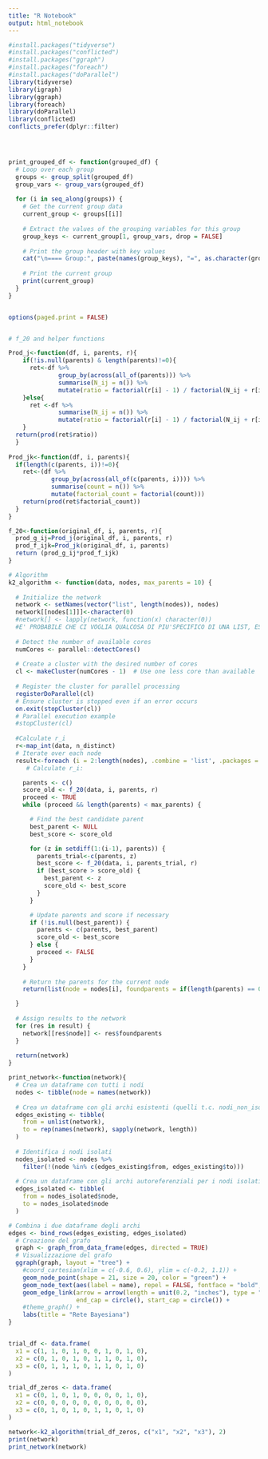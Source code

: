```yaml
---
title: "R Notebook"
output: html_notebook
---
```


```r
#install.packages("tidyverse")
#install.packages("conflicted")
#install.packages("ggraph")
#install.packages("foreach")
#install.packages("doParallel")
library(tidyverse)
library(igraph)
library(ggraph)
library(foreach)
library(doParallel)
library(conflicted)
conflicts_prefer(dplyr::filter)





```

```r
print_grouped_df <- function(grouped_df) {
  # Loop over each group
  groups <- group_split(grouped_df)
  group_vars <- group_vars(grouped_df)
  
  for (i in seq_along(groups)) {
    # Get the current group data
    current_group <- groups[[i]]
    
    # Extract the values of the grouping variables for this group
    group_keys <- current_group[1, group_vars, drop = FALSE]
    
    # Print the group header with key values
    cat("\n==== Group:", paste(names(group_keys), "=", as.character(group_keys), collapse = ", "), "====\n")
    
    # Print the current group
    print(current_group)
  }
}


options(paged.print = FALSE)


# f_20 and helper functions

Prod_j<-function(df, i, parents, r){
    if(!is.null(parents) & length(parents)!=0){
      ret<-df %>%
              group_by(across(all_of(parents))) %>%
              summarise(N_ij = n()) %>% 
              mutate(ratio = factorial(r[i] - 1) / factorial(N_ij + r[i] - 1))
    }else{
      ret <-df %>%
              summarise(N_ij = n()) %>% 
              mutate(ratio = factorial(r[i] - 1) / factorial(N_ij + r[i] - 1))
    }
  return(prod(ret$ratio))
  }
  
Prod_jk<-function(df, i, parents){
  if(length(c(parents, i))!=0){
    ret<-(df %>%
            group_by(across(all_of(c(parents, i)))) %>%
            summarise(count = n()) %>%
            mutate(factorial_count = factorial(count)))
    return(prod(ret$factorial_count))
  }
}

f_20<-function(original_df, i, parents, r){
  prod_g_ij=Prod_j(original_df, i, parents, r)
  prod_f_ijk=Prod_jk(original_df, i, parents)
  return (prod_g_ij*prod_f_ijk)
}

# Algorithm
k2_algorithm <- function(data, nodes, max_parents = 10) {
  
  # Initialize the network
  network <- setNames(vector("list", length(nodes)), nodes)
  network[[nodes[1]]]<-character(0)
  #network[] <- lapply(network, function(x) character(0))
  #E' PROBABILE CHE CI VOGLIA QUALCOSA DI PIU'SPECIFICO DI UNA LIST, ES. net.dag <- empty.graph(nodes=nodes) 
  
  # Detect the number of available cores
  numCores <- parallel::detectCores()
  
  # Create a cluster with the desired number of cores
  cl <- makeCluster(numCores - 1)  # Use one less core than available
  
  # Register the cluster for parallel processing
  registerDoParallel(cl)
  # Ensure cluster is stopped even if an error occurs
  on.exit(stopCluster(cl))
  # Parallel execution example
  #stopCluster(cl)
  
  #Calculate r_i
  r<-map_int(data, n_distinct)
  # Iterate over each node
  result<-foreach (i = 2:length(nodes), .combine = 'list', .packages = c('dplyr', 'purrr'), .export = c('Prod_jk', 'Prod_j', 'f_20')) %dopar% {
     # Calculate r_i:

    parents <- c()
    score_old <- f_20(data, i, parents, r)
    proceed <- TRUE
    while (proceed && length(parents) < max_parents) {

      # Find the best candidate parent
      best_parent <- NULL
      best_score <- score_old

      for (z in setdiff(1:(i-1), parents)) {
        parents_trial<-c(parents, z)
        best_score <- f_20(data, i, parents_trial, r)
        if (best_score > score_old) { 
          best_parent <- z
          score_old <- best_score
        }
      }

      # Update parents and score if necessary
      if (!is.null(best_parent)) {
        parents <- c(parents, best_parent)
        score_old <- best_score
      } else {
        proceed <- FALSE
      }
    }
    
    # Return the parents for the current node
    return(list(node = nodes[i], foundparents = if(length(parents) == 0) character(0) else sapply(parents, function(el) nodes[el])))

  }
  
  # Assign results to the network
  for (res in result) {
    network[[res$node]] <- res$foundparents
  }
  
  return(network)
}

```

```r
print_network<-function(network){
  # Crea un dataframe con tutti i nodi
  nodes <- tibble(node = names(network))
  
  # Crea un dataframe con gli archi esistenti (quelli t.c. nodi_non_isolati <- V(graph)[degree(graph) > 0])
  edges_existing <- tibble(
    from = unlist(network),
    to = rep(names(network), sapply(network, length))
  )
  
  # Identifica i nodi isolati
  nodes_isolated <- nodes %>%
    filter(!(node %in% c(edges_existing$from, edges_existing$to)))
  
  # Crea un dataframe con gli archi autoreferenziali per i nodi isolati
  edges_isolated <- tibble(
    from = nodes_isolated$node,
    to = nodes_isolated$node
  )

# Combina i due dataframe degli archi
edges <- bind_rows(edges_existing, edges_isolated)
  # Creazione del grafo
  graph <- graph_from_data_frame(edges, directed = TRUE)
  # Visualizzazione del grafo
  ggraph(graph, layout = "tree") +
    #coord_cartesian(xlim = c(-0.6, 0.6), ylim = c(-0.2, 1.1)) +
    geom_node_point(shape = 21, size = 20, color = "green") +
    geom_node_text(aes(label = name), repel = FALSE, fontface = "bold", nudge_x = +0, nudge_y = +0) +
    geom_edge_link(arrow = arrow(length = unit(0.2, "inches"), type = "closed"),
                   end_cap = circle(), start_cap = circle()) +
    #theme_graph() +
    labs(title = "Rete Bayesiana")
}



```


```r
trial_df <- data.frame(
  x1 = c(1, 1, 0, 1, 0, 0, 1, 0, 1, 0),
  x2 = c(0, 1, 0, 1, 0, 1, 1, 0, 1, 0),
  x3 = c(0, 1, 1, 1, 0, 1, 1, 0, 1, 0)
)

trial_df_zeros <- data.frame(
  x1 = c(0, 1, 0, 1, 0, 0, 0, 0, 1, 0),
  x2 = c(0, 0, 0, 0, 0, 0, 0, 0, 0, 0),
  x3 = c(0, 1, 0, 1, 0, 1, 1, 0, 1, 0)
)
```


```r
network<-k2_algorithm(trial_df_zeros, c("x1", "x2", "x3"), 2)
print(network)
print_network(network)
```



